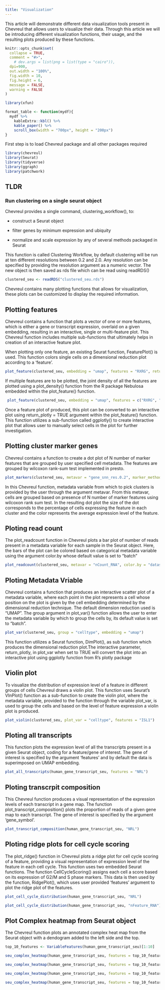 ```yaml
---
title: "Visualization"
---
```

This article will demonstrate different data visualization tools present in Chevreul that allows users to visualize their data. Through this article we will be introducing different visualization functions, their usage, and the resulting plots produced by these functions. 

```r
knitr::opts_chunk$set(
  collapse = TRUE,
  comment = "#>",
    # dev.args = list(png = list(type = "cairo")),
  dpi=900,
  out.width = "100%",
  fig.width = 10,
  fig.height = 6,
  message = FALSE,
  warning = FALSE
)

library(xfun)

format_table <- function(mydf){
  mydf %>% 
    kableExtra::kbl() %>% 
    kable_paper() %>% 
    scroll_box(width = "700px", height = "200px")
}

```

First step is to load Chevreul package and all other packages required 

```r
library(chevreul)
library(Seurat)
library(tidyverse)
library(ggraph)
library(patchwork)
```

## TLDR
### Run clustering on a single seurat object

Chevreul provides a single command, clustering_workflow(), to:

-   construct a Seurat object

-   filter genes by minimum expression and ubiquity

-   normalize and scale expression by any of several methods packaged in Seurat

This function is called Clustering Workflow, by default clustering will be run at ten different resolutions between 0.2 and 2.0. Any resolution can be specified by providing the resolution argument as a numeric vector. The new object is then saved as rds file which can be read using readRDS()

```r
clustered_seu <- readRDS("clustered_seu.rds")
```

Chevreul contains many plotting functions that allows for visualization, these plots can be customized to display the required information.

## Plotting features 
Chevreul contains a function that plots a vector of one or more features, which is either a  gene or transcript expression, overlaid on a given embedding, resulting in an interactive, single or multi-feature plot. This Chevreul function includes multiple sub-functions that ultimately helps in creation of an interactive feature plot. 

When plotting only one feature, an existing Seurat function, FeaturePlot() is used. This function colors single cells on a dimensional reduction plot according to a 'feature'. 
 
```r
plot_feature(clustered_seu, embedding = "umap", features = "RXRG", return_plotly = FALSE)

```

If multiple features are to be plotted, the joint density of all the features are plotted using a plot_density() function from the R package Nebulosa embedded within the plot_feature() function.

```r
 plot_feature(clustered_seu, embedding = "umap", features = c("RXRG", "NRL"), return_plotly = FALSE) 
```

Once a feature plot of produced, this plot can be converted to an interactive plot using return_plotly = TRUE argument within the plot_feature() function. This function utilizes a sub-function called ggplotly() to create interactive plot that allows user to manually select cells in the plot for further investigation. 


## Plotting cluster marker genes  

Chevreul contains a function to create a dot plot of N number of marker features that are grouped by user specified cell metadata. The features are grouped by wilcoxon rank-sum test implemented in presto.

```r
plot_markers(clustered_seu, metavar = "gene_snn_res.0.2", marker_method = "presto")

```

In this Chevreul function, metadata variable from which to pick clusters is provided by the user through the argument metavar. From this metavar, cells are grouped based on presence of N number of marker features using wilcoxon rank sum test. In the resulting dot plot the size of the dot corresponds to the percentage of cells expressing the feature in each cluster and the color represents the average expression level of the feature. 

## Ploting read count 

The plot_readcount function in Chevreul plots a bar plot of number of reads present in a metadata variable for each sample in the Seurat object. Here, the bars of the plot can be colored based on categorical metadata variable using the argument color.by whose default value is set to "batch"

```r
plot_readcount(clustered_seu, metavar = "nCount_RNA", color.by = "dataset")
```

## Ploting Metadata Vriable

Chevreul contains a function that produces an interactive scatter plot of a metadata variable, where each point in the plot represents a cell whose position on the plot is given by the cell embedding determined by the dimensional reduction technique. The default dimension reduction used is "UMAP". The group argument in plot_var() function allows the user to enter the metadata variable by which to group the cells by, its default value is set to "batch".

```r
plot_var(clustered_seu, group = "celltype", embedding = "umap")

```
This function utilizes a Seurat function, DimPlot(), as sub function which produces the dimensional reduction plot.The interactive parameter, return_plotly, in plot_var when set to TRUE will convert the plot into an interactive plot using ggplotly function from R's plotly package


## Violin plot

To visualize the distribution of expression level of a feature in different groups of cells Chevreul draws a violin plot. This function uses Seurat's VInPlot() function as a sub-function to create the violin plot, where the metadata variable, provided to the function through the variable plot_var, is used to group the cells and based on the level of feature expression a violin plot is produced. 

```r
plot_violin(clustered_seu, plot_var = "celltype", features = "ISL1")
```


## Ploting all transcripts 

This function plots the expression level of all the transcripts present in a given Seurat object, coding for a feature/gene of interest. The gene of interest is specified by the argument 'features' and by default the data is superimposed on UMAP embedding. 

```r

plot_all_transcripts(human_gene_transcript_seu, features = "NRL") 

```


## Ploting transcrpit composition

This Chevreul function produces a visual representation of the expression levels of each transcript in a gene map. The function plot_transcript_composition() plots the proportion of reads of a given gene map to each transcript. The gene of interest is specified by the argument 'gene_symbol'. 
 
```r

plot_transcript_composition(human_gene_transcript_seu, "NRL")

```


## Ploting ridge plots for cell cycle scoring 

The plot_ridge() function in Chevreul plots a ridge plot for cell cycle scoring of a feature, providing a visual representation of expression level of the feature in each cell cycle. This function uses two embedded Seurat functions. The function CellCycleScoring() assigns each cell a score based on its expression of G2/M and S phase markers. This data is then used by the function, RidgePlot(), which uses user provided 'features' argument to plot the ridge plot of the features.

```r

plot_cell_cycle_distribution(human_gene_transcript_seu, "NRL") 

plot_cell_cycle_distribution(human_gene_transcript_seu, "nFeature_RNA")

```


## Plot Complex heatmap from Seurat object 

The Chevreul function plots an annotated complex heat map from the Seurat object with a dendogram added to the left side and the top.


```r
top_10_features <- VariableFeatures(human_gene_transcript_seu)[1:10]

seu_complex_heatmap(human_gene_transcript_seu, features = top_10_features, group.by = "gene_snn_res.0.2")

seu_complex_heatmap(human_gene_transcript_seu, features = top_10_features, group.by = "gene_snn_res.0.2", col_arrangement = "average")

seu_complex_heatmap(human_gene_transcript_seu, features = top_10_features, group.by = c("Prep.Method", "gene_snn_res.0.2"), col_arrangement = "gene_snn_res.0.2")

seu_complex_heatmap(human_gene_transcript_seu, features = top_10_features, group.by = c("Prep.Method", "gene_snn_res.0.2"), col_arrangement = "Prep.Method")


```
